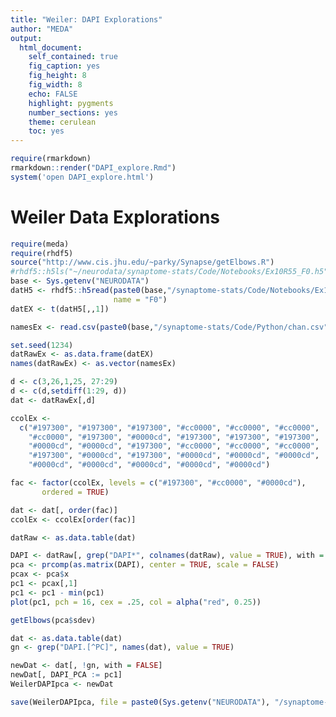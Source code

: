 ```yaml
---
title: "Weiler: DAPI Explorations"
author: "MEDA"
output:
  html_document:
    self_contained: true
    fig_caption: yes
    fig_height: 8
    fig_width: 8
    echo: FALSE
    highlight: pygments
    number_sections: yes
    theme: cerulean
    toc: yes
---
```


```r
require(rmarkdown)
rmarkdown::render("DAPI_explore.Rmd")
system('open DAPI_explore.html')
```

# Weiler Data Explorations

```r
require(meda)
require(rhdf5)
source("http://www.cis.jhu.edu/~parky/Synapse/getElbows.R")
#rhdf5::h5ls("~/neurodata/synaptome-stats/Code/Notebooks/Ex10R55_F0.h5")
base <- Sys.getenv("NEURODATA")
datH5 <- rhdf5::h5read(paste0(base,"/synaptome-stats/Code/Notebooks/Ex10R55_F0.h5"),
                       name = "F0")
datEX <- t(datH5[,,1])

namesEx <- read.csv(paste0(base,"/synaptome-stats/Code/Python/chan.csv"), head=FALSE, stringsAsFactors = FALSE)[,1]

set.seed(1234)
datRawEx <- as.data.frame(datEX)
names(datRawEx) <- as.vector(namesEx)

d <- c(3,26,1,25, 27:29)
d <- c(d,setdiff(1:29, d))
dat <- datRawEx[,d]

ccolEx <- 
  c("#197300", "#197300", "#197300", "#cc0000", "#cc0000", "#cc0000", 
    "#cc0000", "#197300", "#0000cd", "#197300", "#197300", "#197300", 
    "#0000cd", "#0000cd", "#197300", "#cc0000", "#cc0000", "#cc0000", 
    "#197300", "#0000cd", "#197300", "#0000cd", "#0000cd", "#0000cd", 
    "#0000cd", "#0000cd", "#0000cd", "#0000cd", "#0000cd")

fac <- factor(ccolEx, levels = c("#197300", "#cc0000", "#0000cd"), 
       ordered = TRUE)

dat <- dat[, order(fac)]
ccolEx <- ccolEx[order(fac)]

datRaw <- as.data.table(dat)
```


```r
DAPI <- datRaw[, grep("DAPI*", colnames(datRaw), value = TRUE), with = FALSE]
pca <- prcomp(as.matrix(DAPI), center = TRUE, scale = FALSE)
pcax <- pca$x
pc1 <- pcax[,1]
pc1 <- pc1 - min(pc1)
plot(pc1, pch = 16, cex = .25, col = alpha("red", 0.25))
```

```r
getElbows(pca$sdev)
```


```r
dat <- as.data.table(dat)
gn <- grep("DAPI.[^PC]", names(dat), value = TRUE)

newDat <- dat[, !gn, with = FALSE]
newDat[, DAPI_PCA := pc1]
WeilerDAPIpca <- newDat
```

```r
save(WeilerDAPIpca, file = paste0(Sys.getenv("NEURODATA"), "/synaptome-stats/data/WeilerDAPIpca.RData"))
```




